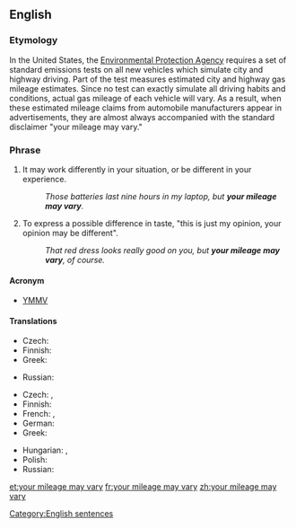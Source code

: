 ==English==

===Etymology===
In the United States, the [http://www.epa.gov Environmental Protection Agency] requires a set of standard emissions tests on all new vehicles which simulate city and highway driving. Part of the test measures estimated city and highway gas mileage estimates. Since no test can exactly simulate all driving habits and conditions, actual gas mileage of each vehicle will vary. As a result, when these estimated mileage claims from automobile manufacturers appear in advertisements, they are almost always accompanied with the standard disclaimer "your mileage may vary."

===Phrase===
{{head|en|phrase|head=[[your]] [[mileage]] [[may]] [[vary]]}}
# {{label|en|idiomatic}} It may work differently in your situation, or be different in your experience.
#: ''Those batteries last nine hours in my laptop, but '''your mileage may vary'''.''
# {{label|en|idiomatic}} To express a possible difference in taste, "this is just my opinion, your opinion may be different".
#: ''That red dress looks really good on you, but '''your mileage may vary''', of course.''

====Acronym====
* [[YMMV]]

====Translations====
{{trans-top|it may work differently for you}}
* Czech: {{t|cs|možná to máte jinak}}
* Finnish: {{t|fi|[[sinun]] [[tilanteesta|tilanteestasi]] [[en]] [[osaa]] [[sanoa]]}}
* Greek: {{t|el|ίσως να δουλεύει διαφορετικά για εσένα|sc=Grek}}
{{trans-mid}}
* Russian: {{t|ru|э́то мо́жет срабо́тать у тебя́ по-друго́му}}
{{trans-bottom}}

{{trans-top|this is just my opinion}}
* Czech: {{t|cs|myslím si aspoň já}}, {{t|cs|proti gustu}}
* Finnish: {{t|fi|[[tämä]] [[on]] [[vain]] [[minun]] [[mielipide|mielipiteeni]]}}
* French: {{t+|fr|des goûts et des couleurs, on ne discute pas}}, {{t|fr|des goûts et des couleurs…}}
* German: {{t|de|meiner Meinung nach}}
* Greek: {{t|el|αυτή είναι απλά η γνώμη μου|sc=Grek}}
{{trans-mid}}
* Hungarian: {{t|hu|ízlések és pofonok}}, {{t|hu|kinek a pap, kinek a papné}}
* Polish: {{t|pl|to tylko moje zdanie}}
* Russian: {{t|ru|э́то то́лько моё мне́ние}}
{{trans-bottom}}

[[Category:English sentences]]

[[et:your mileage may vary]]
[[fr:your mileage may vary]]
[[zh:your mileage may vary]]